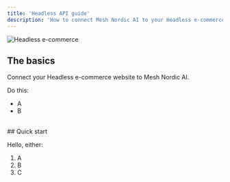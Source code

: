 ```yaml
---
title: 'Headless API guide'
description: 'How to connect Mesh Nordic AI to your Headless e-commerce website.'
---
```


![Headless e-commerce](/images/mesh-nordic-headless-api.png)


## The basics

Connect your Headless e-commerce website to Mesh Nordic AI.

Do this:

- A
- B


<br/>
## Quick start

Hello, either:

1. A
2. B
3. C
